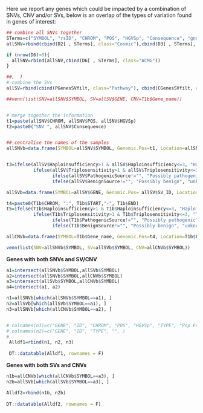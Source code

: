 
Here we report any genes which could be impacted by a combination of SNVs, CNV and/or SVs, below is an overlap of the types of variation found in genes of interest:

```r

## combine all SNVs together
STerms=c("SYMBOL", "rsID", "CHROM", "POS", "HGVSp", "Consequence", "gnomAD.AF", "ClinVar.Sig","ClinVar.Disease", "ProteinDomain", "CancerGeneCensus.Tier","CancerMutationCensus.Tier")
allSNV=rbind(cbind(D2[ , STerms], class="Cosmic"),cbind(D3[ , STerms], class="Pathway"), cbind(D4[ , STerms], class="Drug"), cbind(D5[ , STerms], class="VUS")) 

if (nrow(D6)>0){
  allSNV=rbind(allSNV,cbind(D6[ , STerms], class="ACMG"))
}

##,  )
# combine the SVs
allSV=rbind(cbind(PGenesSVfilt, class="Pathway"), cbind(CGenesSVfilt, class="Cosmic"))

##venn(list(SNV=allSNV$SYMBOL, SV=allSV$GENE, CNV=T1b$Gene_name))


# merge together the information
t1=paste(allSNV$CHROM, allSNV$POS, allSNV$HGVSp)
t2=paste0("SNV ", allSNV$Consequence)


## centralise the names of the samples
allSNVb=data.frame(SYMBOL=allSNV$SYMBOL, Genomic.Pos=t1, Location=allSNV$ProteinDomain, PopFreq=allSNV$gnomAD.AF, VariantType=t2,Pathogenicity=allSNV$ClinVar.Sig, Disease=allSNV$ClinVar.Disease, VariantCategory=allSNV$class)


t3=ifelse(allSV$Haploinsufficiency>1 & allSV$Haploinsufficiency<=3, "Haploinsufficient", 
          ifelse(allSV$Triplosensitivity>1 & allSV$Triplosensitivity<=3, "Triplosensitive", 
                 ifelse(allSV$PathogenicSource!="", "Possibly pathogenic", 
                 ifelse(allSV$BenignSource!="", "Possibly benign", "unknown"))))

allSVb=data.frame(SYMBOL=allSV$GENE, Genomic.Pos= allSV$SV_ID, Location=allSV$Location, PopFreq=allSV$`Pop Freq`, VariantType=paste0("SV ", allSV$TYPE),Pathogenicity=t3,   Disease=allSV$OMIM, VariantCategory=allSV$class)

t4=paste0(T1b$CHROM, ":", T1b$START,"-", T1b$END)
t5=ifelse(T1b$Haploinsufficiency>1 & T1b$Haploinsufficiency<=3, "Haploinsufficient", 
          ifelse(T1b$Triplosensitivity>1 & T1b$Triplosensitivity<=3, "Triplosensitive", 
                 ifelse(T1b$PathogenicSource!="", "Possibly pathogenic", 
                 ifelse(T1b$BenignSource!="", "Possibly benign", "unknown"))))

allCNVb=data.frame(SYMBOL=T1b$Gene_name, Genomic.Pos=t4, Location=T1b$Location, PopFreq=T1b$Pop.Freq, VariantType=paste0("CN ", T1b$CN),Pathogenicity=t5, Disease=T1b$OMIM, VariantCategory=ifelse(T1b$Cosmic=="", "Pathway", "Cosmic"))

venn(list(SNV=allSNVb$SYMBOL, SV=allSVb$SYMBOL, CNV=allCNVb$SYMBOL))
```

**Genes with both SNVs and SV/CNV**

```r
a1=intersect(allSNVb$SYMBOL,allSVb$SYMBOL)
a2=intersect(allSNVb$SYMBOL,allCNVb$SYMBOL)
a3=intersect(allSVb$SYMBOL,allCNVb$SYMBOL)
a4=intersect(a1, a2)

n1=allSNVb[which(allSNVb$SYMBOL==a1), ]
n2=allSVb[which(allSVb$SYMBOL==a1), ]
n3=allSNVb[which(allCNVb$SYMBOL==a2), ]


# colnames(n1)=c("GENE", "ID", "CHROM", "POS", "HGVSp", "TYPE", "Pop Freq", "ClinSig","Location", "CLASS")
# colnames(n2)=c("GENE", "ID", "TYPE", "", )
# 
 Alldf1=rbind(n1, n2, n3)
 
 DT::datatable(Alldf1, rownames = F)
```

**Genes with both SVs and CNVs**

```r

n1b=allCNVb[which(allCNVb$SYMBOL==a3), ]
n2b=allSVb[which(allSVb$SYMBOL==a3), ]

Alldf2=rbind(n1b, n2b)
 
DT::datatable(Alldf2, rownames = F)
```
